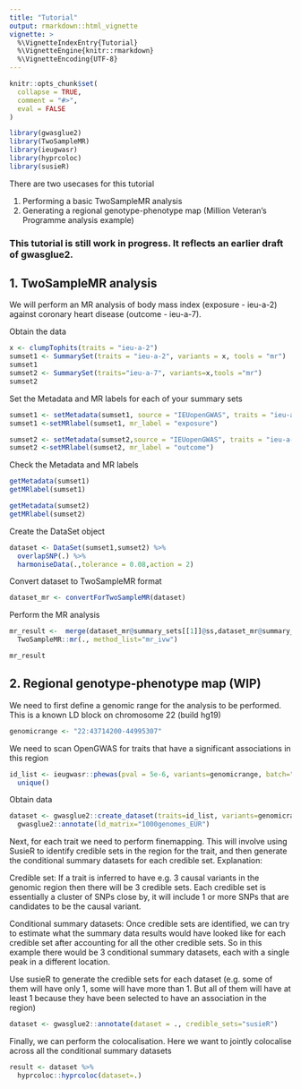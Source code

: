 ```yaml
---
title: "Tutorial"
output: rmarkdown::html_vignette
vignette: >
  %\VignetteIndexEntry{Tutorial}
  %\VignetteEngine{knitr::rmarkdown}
  %\VignetteEncoding{UTF-8}
---
```


```r
knitr::opts_chunk$set(
  collapse = TRUE,
  comment = "#>",
  eval = FALSE
)
```

```r
library(gwasglue2)
library(TwoSampleMR)
library(ieugwasr)
library(hyprcoloc)
library(susieR)
```

There are two usecases for this tutorial 

1. Performing a basic TwoSampleMR analysis
2. Generating a regional genotype-phenotype map (Million Veteran's Programme analysis example)


### This tutorial is still work in progress. It reflects an earlier draft of gwasglue2.

## 1. TwoSampleMR analysis

We will perform an MR analysis of body mass index (exposure - ieu-a-2) against coronary heart disease (outcome - ieu-a-7).

Obtain the data

```r
x <- clumpTophits(traits = "ieu-a-2")
sumset1 <- SummarySet(traits = "ieu-a-2", variants = x, tools = "mr")
sumset1
sumset2 <- SummarySet(traits="ieu-a-7", variants=x,tools ="mr")
sumset2

```

Set the Metadata and MR labels for each of your summary sets

```r
sumset1 <- setMetadata(sumset1, source = "IEUopenGWAS", traits = "ieu-a-2")
sumset1 <-setMRlabel(sumset1, mr_label = "exposure")

sumset2 <- setMetadata(sumset2,source = "IEUopenGWAS", traits = "ieu-a-7")
sumset2 <-setMRlabel(sumset2, mr_label = "outcome")

```


Check the Metadata and MR labels

```r
getMetadata(sumset1)
getMRlabel(sumset1)

getMetadata(sumset2)
getMRlabel(sumset2)
```


Create the DataSet object

```r
dataset <- DataSet(sumset1,sumset2) %>%
  overlapSNP(.) %>%
  harmoniseData(.,tolerance = 0.08,action = 2)
```

Convert dataset to TwoSampleMR format

```r
dataset_mr <- convertForTwoSampleMR(dataset)
```

Perform the MR analysis
```r
mr_result <-  merge(dataset_mr@summary_sets[[1]]@ss,dataset_mr@summary_sets[[2]]@ss, by = c("SNP", "mr_keep"))  %>%
  TwoSampleMR::mr(., method_list="mr_ivw")

mr_result

```


## 2. Regional genotype-phenotype map (WIP)

We need to first define a genomic range for the analysis to be performed. This is a known LD block on chromosome 22 (build hg19)

```r
genomicrange <- "22:43714200-44995307"

```

We need to scan OpenGWAS for traits that have a significant associations in this region

```r
id_list <- ieugwasr::phewas(pval = 5e-6, variants=genomicrange, batch="ukb-a")$id %>%
  unique()
```

Obtain data

```r
dataset <- gwasglue2::create_dataset(traits=id_list, variants=genomicrange) %>%
  gwasglue2::annotate(ld_matrix="1000genomes_EUR")
```

Next, for each trait we need to perform finemapping. This will involve using SusieR to identify credible sets in the region for the trait, and then generate the conditional summary datasets for each credible set. Explanation:

Credible set: If a trait is inferred to have e.g. 3 causal variants in the genomic region then there will be 3 credible sets. Each credible set is essentially a cluster of SNPs close by, it will include 1 or more SNPs that are candidates to be the causal variant.

Conditional summary datasets: Once credible sets are identified, we can try to estimate what the summary data results would have looked like for each credible set after accounting for all the other credible sets. So in this example there would be 3 conditional summary datasets, each with a single peak in a different location.

Use susieR to generate the credible sets for each dataset (e.g. some of them will have only 1, some will have more than 1. But all of them will have at least 1 because they have been selected to have an association in the region)

```r
dataset <- gwasglue2::annotate(dataset = ., credible_sets="susieR")
```

Finally, we can perform the colocalisation. Here we want to jointly colocalise across all the conditional summary datasets


```r
result <- dataset %>%
  hyprcoloc::hyprcoloc(dataset=.)
```


